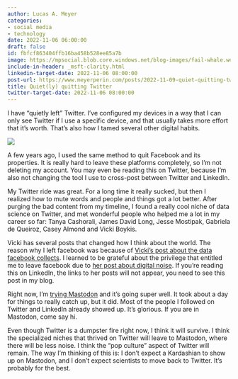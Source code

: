 ```yaml
---
author: Lucas A. Meyer
categories:
- social media
- technology
date: 2022-11-06 06:00:00
draft: false
id: fbfcf863404ffb16ba458b528ee85a7b
image: https://mpsocial.blob.core.windows.net/blog-images/fail-whale.webp
include-in-header: _msft-clarity.html
linkedin-target-date: 2022-11-06 08:00:00
post-url: https://www.meyerperin.com/posts/2022-11-09-quiet-quitting-twitter.html
title: Quiet(ly) quitting Twitter
twitter-target-date: 2022-11-06 08:00:00
---
```


I have "quietly left" Twitter. I've configured my devices in a way that I can only see Twitter if I use a specific device, and that usually takes more effort that it's worth. That's also how I tamed several other digital habits.

![](https://mpsocial.blob.core.windows.net/blog-images/fail-whale.webp)

A few years ago, I used the same method to quit Facebook and its properties. It is really hard to leave these platforms completely, so I'm not deleting my account. You may even be reading this on Twitter, because I'm also not changing the tool I use to cross-post between Twitter and LinkedIn. 

My Twitter ride was great. For a long time it really sucked, but then I realized how to mute words and people and things got a lot better. After purging the bad content from my timeline, I found a really cool niche of data science on Twitter, and met wonderful people who helped me a lot in my career so far: Tanya Cashorali, James David Long, Jesse Mostipak, Gabriela de Queiroz, Casey Almond and Vicki Boykis.

Vicki has several posts that changed how I think about the world. The reason why I left facebook was because of [Vicki's post about the data facebook collects](https://vickiboykis.com/2017/02/01/what-should-you-think-about-when-using-facebook/). I learned to be grateful about the privilege that entitled me to leave facebook due to [her post about digital noise](https://vickiboykis.com/essays/2019-04-25-digital-noise/). If you're reading this on LinkedIn, the links to her posts will not appear, you need to see this post in my blog.

Right now, I'm [trying Mastodon](https://data-folks.masto.host/@lucasmeyer) and it's going super well. It took about a day for things to really catch up, but it did. Most of the people I followed on Twitter and LinkedIn already showed up.  It's glorious. If you are in Mastodon, come say hi. 

Even though Twitter is a dumpster fire right now, I think it will survive. I think the specialized niches that thrived on Twitter will leave to Mastodon, where there will be less noise. I think the "pop culture" aspect of Twitter will remain. The way I'm thinking of this is: I don't expect a Kardashian to show up on Mastodon, and I don't expect scientists to move back to Twitter. It's probably for the best.
